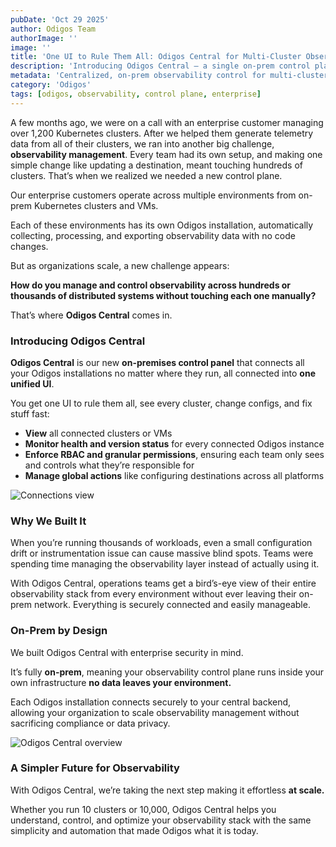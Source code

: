 ```yaml
---
pubDate: 'Oct 29 2025'
author: Odigos Team
authorImage: ''
image: ''
title: 'One UI to Rule Them All: Odigos Central for Multi-Cluster Observability'
description: 'Introducing Odigos Central — a single on‑prem control plane and unified UI to manage observability across all clusters and VMs.'
metadata: 'Centralized, on‑prem observability control for multi‑cluster and hybrid environments.'
category: 'Odigos'
tags: [odigos, observability, control plane, enterprise]
---
```


A few months ago, we were on a call with an enterprise customer managing over 1,200 Kubernetes clusters. After we helped them generate telemetry data from all of their clusters, we ran into another big challenge, **observability management**. Every team had its own setup, and making one simple change like updating a destination, meant touching hundreds of clusters. That’s when we realized we needed a new control plane.

Our enterprise customers operate across multiple environments from on-prem Kubernetes clusters and VMs.

Each of these environments has its own Odigos installation, automatically collecting, processing, and exporting observability data with no code changes.

But as organizations scale, a new challenge appears:

**How do you manage and control observability across hundreds or thousands of distributed systems without touching each one manually?**

That’s where **Odigos Central** comes in.

### **Introducing Odigos Central**

**Odigos Central** is our new **on-premises control panel** that connects all your Odigos installations no matter where they run, all connected into **one unified UI**.

You get one UI to rule them all, see every cluster, change configs, and fix stuff fast:

- **View** all connected clusters or VMs
- **Monitor health and version status** for every connected Odigos instance
- **Enforce RBAC and granular permissions**, ensuring each team only sees and controls what they’re responsible for
- **Manage global actions** like configuring destinations across all platforms

![Connections view](/assets/blogs/odigos-central/connections.png)

### **Why We Built It**

When you’re running thousands of workloads, even a small configuration drift or instrumentation issue can cause massive blind spots. Teams were spending time managing the observability layer instead of actually using it.

With Odigos Central, operations teams get a bird’s-eye view of their entire observability stack from every environment without ever leaving their on-prem network. Everything is securely connected and easily manageable.

### **On-Prem by Design**

We built Odigos Central with enterprise security in mind.

It’s fully **on-prem**, meaning your observability control plane runs inside your own infrastructure **no data leaves your environment.**

Each Odigos installation connects securely to your central backend, allowing your organization to scale observability management without sacrificing compliance or data privacy.

![Odigos Central overview](/assets/blogs/odigos-central/overview.png)

### **A Simpler Future for Observability**

With Odigos Central, we’re taking the next step making it effortless **at scale.**

Whether you run 10 clusters or 10,000, Odigos Central helps you understand, control, and optimize your observability stack with the same simplicity and automation that made Odigos what it is today.
